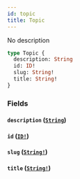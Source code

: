 ```yaml
---
id: topic
title: Topic
---
```


No description

```graphql
type Topic {
  description: String
  id: ID!
  slug: String!
  title: String!
}
```

### Fields

#### `description` ([`String`](/docs/graphql/scalars/string))

#### `id` ([`ID!`](/docs/graphql/scalars/id))

#### `slug` ([`String!`](/docs/graphql/scalars/string))

#### `title` ([`String!`](/docs/graphql/scalars/string))
